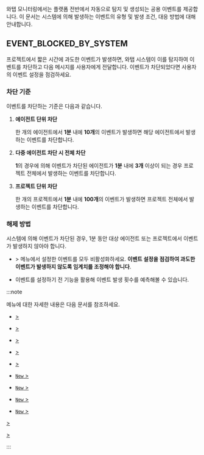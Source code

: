 와탭 모니터링에서는 플랫폼 전반에서 자동으로 탐지 및 생성되는 공용 이벤트를 제공합니다. 이 문서는 시스템에 의해 발생하는 이벤트의 유형 및 발생 조건, 대응 방법에 대해 안내합니다.

## EVENT_BLOCKED_BY_SYSTEM

프로젝트에서 짧은 시간에 과도한 이벤트가 발생하면, 와탭 시스템이 이를 탐지하여 이벤트를 차단하고 다음 메시지를 사용자에게 전달합니다. 이벤트가 차단되었다면 사용자의 이벤트 설정을 점검하세요.

<ImgLang img="common-alert-event-blocked-by-system.png" desc="EVENT_BLOCKED_BY_SYSTEM" className="width-600" />

### 차단 기준

이벤트를 차단하는 기준은 다음과 같습니다.

1. **에이전트 단위 차단**

    한 개의 에이전트에서 **1분** 내에 **10개**의 이벤트가 발생하면 해당 에이전트에서 발생하는 이벤트를 차단합니다.

1. **다중 에이전트 차단 시 전체 차단**

    **1**의 경우에 의해 이벤트가 차단된 에이전트가 **1분** 내에 **3개** 이상이 되는 경우 프로젝트 전체에서 발생하는 이벤트를 차단합니다.

1. **프로젝트 단위 차단**

    한 개의 프로젝트에서 **1분** 내에 **100개**의 이벤트가 발생하면 프로젝트 전체에서 발생하는 이벤트를 차단합니다.

### 해제 방법

시스템에 의해 이벤트가 차단된 경우, 1분 동안 대상 에이전트 또는 프로젝트에서 이벤트가 발생하지 않아야 합니다. 

* <Cmdname sid="side_event" className="uitext" /> &gt; <Cmdname sid="side_eventSetting" className="uitext" /> 메뉴에서 설정한 이벤트를 모두 비활성화하세요. **이벤트 설정을 점검하여 과도한 이벤트가 발생하지 않도록 임계치를 조정해야 합니다**.

* 이벤트를 설정하기 전 <Cmdname sid="simulation" className="uitext" /> 기능을 활용해 이벤트 발생 횟수를 예측해볼 수 있습니다.

:::note

<Cmdname sid="side_eventSetting" className="uitext" /> 메뉴에 대한 자세한 내용은 다음 문서를 참조하세요.

<InDoc product="java,php,python,nodejs,dotnet,golang">

- <a href="warning-notice"><Cmdname sid="side_eventSetting" className="uitext" /> &gt; <Cmdname sid="application" className="uitext" /></a>

</InDoc>

<InDoc product="server">

- <a href="warning-notice"><Cmdname sid="side_eventSetting" className="uitext" /> &gt; <Cmdname sid="server" className="uitext" /></a>

</InDoc>

<InDoc product="kubernetes">

- <a href="container-warning-notice"><Cmdname sid="side_eventSetting" className="uitext" /> &gt; <Cmdname sid="container" className="uitext" /></a>

</InDoc>

<InDoc product="postgresql,oracle,oracle-v1,oracle-pro,mysql,mssql,mssql-v1,tibero,cubrid,cubrid-v1,altibase,altibase-v1,redis,mongodb">

- <a href="warning-notice"><Cmdname sid="side_eventSetting" className="uitext" /> &gt; <Cmdname sid="database" className="uitext" /></a>

</InDoc>

<Xclude product="amazon-cloudwatch,amazon-ecs,azure,oracle-cloud,ncloud,aws-log,log,sapase">

- <a href="metric-warning-notice"><Cmdname sid="side_eventSetting" className="uitext" /> &gt; <Cmdname sid="metrics" className="uitext" /></a>

- <a href="warning-notice-v2"><Cmdname sid="side_eventSetting" className="uitext" /> <code className="newfunc">New</code> &gt; <Cmdname sid="default" className="uitext" /></a>

- <a href="metric-warning-notice-new"><Cmdname sid="side_eventSetting" className="uitext" /> <code className="newfunc">New</code> &gt; <Cmdname sid="metrics" className="uitext" /></a>

</Xclude>

<InDoc product="sapase">

- <a href="warning-notice-v2"><Cmdname sid="side_eventSetting" className="uitext" /> <code className="newfunc">New</code> &gt; <Cmdname sid="default" className="uitext" /></a>

- <a href="metric-warning-notice-new"><Cmdname sid="side_eventSetting" className="uitext" /> <code className="newfunc">New</code> &gt; <Cmdname sid="metrics" className="uitext" /></a>

</InDoc>

<InDoc product="amazon-cloudwatch,amazon-ecs,azure,oracle-cloud,ncloud">

<a href="metric-warning-notice"><Cmdname sid="side_eventSetting" className="uitext" /> &gt; <Cmdname sid="metrics" className="uitext" /></a>

</InDoc>

<InDoc product="aws-log,log">

<a href="set-notice"><Cmdname sid="side_eventSetting" className="uitext" /> &gt; <Cmdname sid="log" className="uitext" /></a>

</InDoc>

:::